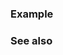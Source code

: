 {{cpp/numeric/math/unary_is|isnormal
|description=Determines if the given floating point number {{c|num}} is normal, i.e. is neither zero, subnormal, infinite, nor NaN.
|condition=is normal
}}

===Example===
{{example
|code=
#include &lt;cfloat&gt;
#include &lt;cmath&gt;
#include &lt;iostream&gt;

int main()
{
    std::cout &lt;&lt; std::boolalpha
              &lt;&lt; "isnormal(NaN) = " &lt;&lt; std::isnormal(NAN) &lt;&lt; '\n'
              &lt;&lt; "isnormal(Inf) = " &lt;&lt; std::isnormal(INFINITY) &lt;&lt; '\n'
              &lt;&lt; "isnormal(0.0) = " &lt;&lt; std::isnormal(0.0) &lt;&lt; '\n'
              &lt;&lt; "isnormal(DBL_MIN/2.0) = " &lt;&lt; std::isnormal(DBL_MIN / 2.0) &lt;&lt; '\n'
              &lt;&lt; "isnormal(1.0) = " &lt;&lt; std::isnormal(1.0) &lt;&lt; '\n';
}
|output=
isnormal(NaN) = false
isnormal(Inf) = false
isnormal(0.0) = false
isnormal(DBL_MIN/2.0) = false
isnormal(1.0) = true
}}

===See also===
{{dsc begin}}
{{dsc inc|cpp/numeric/math/dsc fpclassify}}
{{dsc inc|cpp/numeric/math/dsc isfinite}}
{{dsc inc|cpp/numeric/math/dsc isinf}}
{{dsc inc|cpp/numeric/math/dsc isnan}}
{{dsc see c|c/numeric/math/isnormal}}
{{dsc end}}

{{langlinks|de|es|fr|it|ja|pt|ru|zh}}